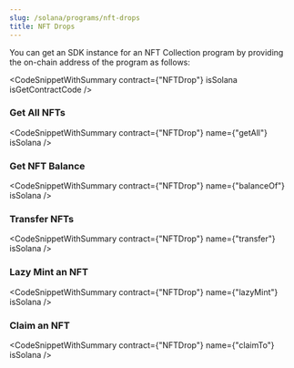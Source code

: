 ```yaml
---
slug: /solana/programs/nft-drops
title: NFT Drops
---
```



You can get an SDK instance for an NFT Collection program by providing the on-chain address of the program as follows:

<CodeSnippetWithSummary contract={"NFTDrop"} isSolana isGetContractCode />

### Get All NFTs

<CodeSnippetWithSummary contract={"NFTDrop"} name={"getAll"} isSolana />

### Get NFT Balance

<CodeSnippetWithSummary contract={"NFTDrop"} name={"balanceOf"} isSolana />

### Transfer NFTs

<CodeSnippetWithSummary contract={"NFTDrop"} name={"transfer"} isSolana />

### Lazy Mint an NFT

<CodeSnippetWithSummary contract={"NFTDrop"} name={"lazyMint"} isSolana />

### Claim an NFT

<CodeSnippetWithSummary contract={"NFTDrop"} name={"claimTo"} isSolana />
